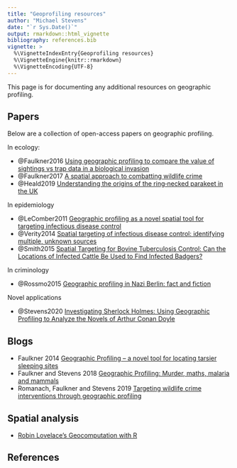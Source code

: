 ```yaml
---
title: "Geoprofiling resources"
author: "Michael Stevens"
date: "`r Sys.Date()`"
output: rmarkdown::html_vignette
bibliography: references.bib
vignette: >
  %\VignetteIndexEntry{Geoprofiling resources}
  %\VignetteEngine{knitr::rmarkdown}
  %\VignetteEncoding{UTF-8}
---
```


This page is for documenting any additional resources on geographic profiling. 

## Papers

Below are a collection of open-access papers on geographic profiling. 

In ecology:
  
  * @Faulkner2016 [Using geographic profiling to compare the value of sightings vs trap data in a biological invasion](https://onlinelibrary.wiley.com/doi/full/10.1111/ddi.12498)
  * @Faulkner2017 [A spatial approach to combatting wildlife crime](https://qmro.qmul.ac.uk/xmlui/bitstream/handle/123456789/25863/Le%20Comber%20A%20spatial%20approach%202017%20Accepted.pdf?sequence=1&isAllowed=y)
  * @Heald2019 [Understanding the origins of the ring‐necked parakeet in the UK](https://zslpublications.onlinelibrary.wiley.com/doi/10.1111/jzo.12753)
  
In epidemiology

  * @LeComber2011 [Geographic profiling as a novel spatial tool for targeting infectious disease control](https://www.ncbi.nlm.nih.gov/pmc/articles/PMC3123167/)
  * @Verity2014 [Spatial targeting of infectious disease control: identifying multiple, unknown sources](https://besjournals.onlinelibrary.wiley.com/doi/epdf/10.1111/2041-210X.12190)
  * @Smith2015 [Spatial Targeting for Bovine Tuberculosis Control: Can the Locations of Infected Cattle Be Used to Find Infected Badgers?](https://journals.plos.org/plosone/article/file?id=10.1371/journal.pone.0142710&type=printable)

In criminology

  * @Rossmo2015 [Geographic profiling in Nazi Berlin: fact and fiction](https://core.ac.uk/download/pdf/30697125.pdf)

Novel applications

  * @Stevens2020 [Investigating Sherlock Holmes: Using Geographic Profiling to Analyze the Novels of Arthur Conan Doyle](https://www.tandfonline.com/doi/full/10.1080/00330124.2020.1758575)

## Blogs

  * Faulkner 2014 [Geographic Profiling – a novel tool for locating tarsier sleeping sites](https://www.biodiversityscience.com/2014/09/22/geographic-profiling-tarsier-sites/)
  * Faulkner and Stevens 2018 [Geographic Profiling: Murder, maths, malaria and mammals](http://chalkdustmagazine.com/features/geographic-profiling-murder-maths-malaria-mammals/)
  * Romanach, Faulkner and Stevens 2019 [Targeting wildlife crime interventions through geographic profiling](https://www.illegalwildlifetrade.net/2019/10/28/targeting-wildlife-crime-interventions-through-geographic-profiling/)
  
## Spatial analysis

* [Robin Lovelace's Geocomputation with R](https://geocompr.robinlovelace.net/)

## References

